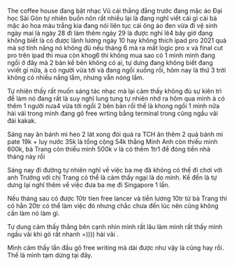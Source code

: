 
<div className={styles["Welcome"]}>


The coffee house đang bật nhạc Vũ cái thằng đằng trước đang mặc áo Đại học Sài Gòn tự nhiên buồn nôn rất nhiều lại là đang nghĩ viết cái gì cái bà mặc áo hoa màu trắng kia đang nói liên tục cái ông áo đen vừa đi vệ sinh ngày mai là ngày 28 đi làm thêm ngày 29 là được nghỉ lê4 bây giờ đang không biết là có được lãnh lương ngày 10 hay không thích ipad pro 2021 quá mà sợ tính năng nó không đủ nếu tháng 6 mà ra mắt logic pro x và final cut pro trên ipad thì mua còn khog6 thì không mua sao có 1 mình mình đang ngồi ở đây mà 2 bàn kế bên không có ai, tự dưng đang không biết đang vviết gì nữa, à có người vừa tới và đang ngồi xuống rồi, hôm nay là thứ 3 trời không có nhiều nắng lắm, nhưng vẫn nóng lắm. 

Tự nhiên thấy rất muốn sáng tác nhạc mà lại cảm thấy không đủ sự kiên trì để làm nó đang rất là suy nghĩ lung tung tự nhiên nhớ ra hôm qua mình à có thêm 1 người nưa4 vừa tới ngồi 2 bên bàn rồi thế là khong ngồi 1 mình nữa hài vãi trong mình đang gõ free wrting bằng terminal trong cũng ngầu vãi đái kakak.

Sáng nay ăn bánh mì heo 2 lát xong đói quá ra TCH ăn thêm 2 quả bánh mì pate 19k + luy nước 35k là tổng cộng 54k thằng Minh Anh còn thiếu mình 600k, bà Trang còn thiếu mình 500k v là có thêm 1tr1 để đóng tiền nhà tháng này rồi

Sáng nay đi đường tự nhiên nghĩ về việc ba mẹ đã không có thể đi chơi với anh Trưởng với chị Trang có thể là cảm thấy ngại là do mình. Kế đến là tự dưng lại nghĩ thêm về việc đưa ba mẹ đi Singapore 1 lần. 

Nếu tháng sau có được 10tr tien free lancer và tiền lương 10tr từ bà Trang thì có hẳn 20tr có thể làm việc đó nhưng chắc chưa đến lúc nên cũng không cần làm nó làm gì.

Tự dung cảm thấy thằng bên cạnh nhìn mình rất lâu làm mình rất thấy mình ngầu vãi khi gõ rất nhanh =)))) hài vãi .


Mình cảm thấy lần đầu gõ free writing mà dài được như vậy là cũng hay rồi. Thế là mình tạm dừng tại đây.

</div>
